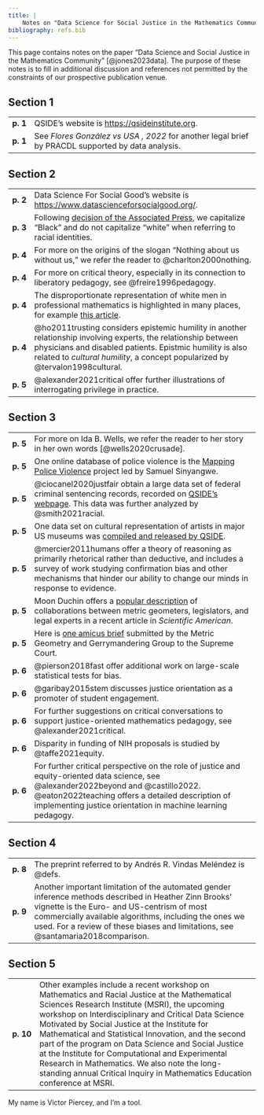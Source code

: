 ```yaml
---
title: |
    Notes on "Data Science for Social Justice in the Mathematics Community"
bibliography: refs.bib
---
```


This page contains notes on the paper "Data Science and Social Justice in the Mathematics Community" [@jones2023data]. The purpose of these notes is to fill in additional discussion and references not permitted by the constraints of our prospective publication venue. 

## Section 1

<table>
    <tr>
        <td class="page-number">
            <b>p. 1</b>
        </td>
        <td class="note">
            QSIDE's website is [https://qsideinstitute.org](https://qsideinstitute.org). 
        </td>
    </tr>
    <tr>
        <td class="page-number">
            <b>p. 1</b>
        </td>
        <td class="note">
            See *Flores González vs USA , 2022* for another legal brief by PRACDL supported by data analysis.
        </td>
    </tr>
</table>

## Section 2

<table>
    <tr>
        <td class="page-number">
            <b>p. 2</b>
        </td>
        <td class="note">
            Data Science For Social Good's website is [https://www.datascienceforsocialgood.org/](https://www.datascienceforsocialgood.org/). 
        </td>
    </tr>
    <tr>
        <td class="page-number">
            <b>p. 3</b>
        </td>
        <td class="note">
            Following [decision of the Associated Press](https://blog.ap.org/announcements/why-we-will-lowercase-white), we capitalize "Black" and do not capitalize "white" when referring to racial identities. 
        </td>
    </tr>
    <tr>
        <td class="page-number">
            <b>p. 4</b>
        </td>
        <td class="note">
            For more on the origins of the slogan "Nothing about us without us," we refer the reader to @charlton2000nothing. 
        </td>
    </tr>
    <tr>
        <td class="page-number">
            <b>p. 4</b>
        </td>
        <td class="note">
            For more on critical theory, especially in its connection to liberatory pedagogy, see @freire1996pedagogy. 
        </td>
    </tr>
    <tr>
        <td class="page-number">
            <b>p. 4</b>
        </td>
        <td class="note">
            The disproportionate representation of white men in professional mathematics is highlighted in many places, for example [this article](https://www.scientificamerican.com/article/modern-mathematics-confronts-its-white-patriarchal-past/). 
        </td>
    </tr>
    <tr>
        <td class="page-number">
            <b>p. 4</b>
        </td>
        <td class="note">
            @ho2011trusting considers epistemic humility in another relationship involving experts, the relationship between physicians and disabled patients. 
            Epistmic humility is also related to *cultural humility*, a concept popularized by @tervalon1998cultural.
        </td>
    </tr>
    <tr>
        <td class="page-number">
            <b>p. 5</b>
        </td>
        <td class="note">
            @alexander2021critical offer further illustrations of interrogating privilege in practice.
        </td>
    </tr>
</table>

## Section 3
<table>
    <tr>
        <td class="page-number">
            <b>p. 5</b>
        </td>
        <td class="note">
            For more on Ida B. Wells, we refer the reader to her story in her own words [@wells2020crusade]. 
        </td>
    </tr>
    <tr>
        <td class="page-number">
            <b>p. 5</b>
        </td>
        <td class="note">
            One online database of police violence is the [Mapping Police Violence](https://mappingpoliceviolence.us) project led by Samuel Sinyangwe. 
        </td>
    </tr>
    <tr>
        <td class="page-number">
            <b>p. 5</b>
        </td>
        <td class="note">
            @ciocanel2020justfair obtain a large data set of federal criminal sentencing records, recorded on [QSIDE's webpage]( https://qsideinstitute.org/research/criminal-justice/justfair/). This data was further analyzed by @smith2021racial.
        </td>
    </tr>
    <tr>
        <td class="page-number">
            <b>p. 5</b>
        </td>
        <td class="note">
            One data set on cultural representation of artists in major US museums was [compiled and released by QSIDE](https://qsideinstitute.org/research/the-arts/diversity-of-artists-in-major-u-s-museums-2019/).
        </td>
    </tr>
    <tr>
        <td class="page-number">
            <b>p. 5</b>
        </td>
        <td class="note">
            @mercier2011humans offer a theory of reasoning as primarily rhetorical rather than deductive, and includes a survey of work studying confirmation bias and other mechanisms that hinder our ability to change our minds in response to evidence. 
        </td>
    </tr>
    <tr>
        <td class="page-number">
            <b>p. 5</b>
        </td>
        <td class="note">
            Moon Duchin offers a [popular description](https://www.scientificamerican.com/article/geometry-versus-gerrymandering/) of collaborations between metric geometers, legislators, and legal experts in a recent article in *Scientific American*. 
        </td>
    </tr>
    <tr>
        <td class="page-number">
            <b>p. 5</b>
        </td>
        <td class="note">
            Here is [one amicus brief](https://mggg.org/SCOTUS-MathBrief.pdf) submitted by the Metric Geometry and Gerrymandering Group to the Supreme Court. 
        </td>
    </tr>
    <tr>
        <td class="page-number">
            <b>p. 6</b>
        </td>
        <td class="note">
            @pierson2018fast offer additional work on large-scale statistical tests for bias.
        </td>
    </tr>
    <tr>
        <td class="page-number">
            <b>p. 6</b>
        </td>
        <td class="note">
            @garibay2015stem discusses justice orientation as a promoter of student engagement.
        </td>
    </tr>
    <tr>
        <td class="page-number">
            <b>p. 6</b>
        </td>
        <td class="note">
            For further suggestions on critical conversations to support justice-oriented mathematics pedagogy, see @alexander2021critical.
        </td>
    </tr>
    <tr>
        <td class="page-number">
            <b>p. 6</b>
        </td>
        <td class="note">
            Disparity in funding of NIH proposals is studied by @taffe2021equity.
        </td>
    </tr>
    <tr>
        <td class="page-number">
            <b>p. 6</b>
        </td>
        <td class="note">
            For further critical perspective on the role of justice and equity-oriented data science, see @alexander2022beyond and @castillo2022.
            @eaton2022teaching offers a detailed description of implementing justice orientation in machine learning pedagogy.
        </td>
    </tr>
</table>

## Section 4

<table>
    <tr>
        <td class="page-number">
            <b>p. 8</b>
        </td>
        <td class="note">
            The preprint referred to by Andrés R. Vindas Meléndez is @defs. 
        </td>
    </tr>
    <tr>
        <td class="page-number">
            <b>p. 9</b>
        </td>
        <td class="note">
            Another important limitation of the automated gender inference methods described in Heather Zinn Brooks' vignette is the Euro- and US-centrism of most commercially available algorithms, including the ones we used. 
            For a review of these biases and limitations, see @santamaria2018comparison. 
        </td>
    </tr>
</table>

## Section 5

<table>
    <tr>
        <td class="page-number">
            <b>p. 10</b>
        </td>
        <td class="note">
            Other examples include a recent workshop on Mathematics and Racial Justice at the Mathematical Sciences Research Institute (MSRI), the upcoming workshop on Interdisciplinary and Critical Data Science Motivated by Social Justice at the Institute for Mathematical and Statistical Innovation, and the second part of the program on Data Science and Social Justice at the Institute for Computational and Experimental Research in Mathematics. We also note the long-standing annual Critical Inquiry in Mathematics Education conference at MSRI.
        </td>
    </tr>
</table>
 
My name is Victor Piercey, and I'm a tool.
